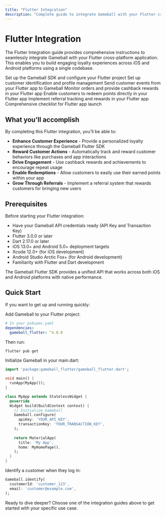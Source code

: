 ```yaml
---
title: "Flutter Integration"
description: "Complete guide to integrate Gameball with your Flutter cross-platform application"
---
```


# Flutter Integration

The Flutter Integration guide provides comprehensive instructions to seamlessly integrate Gameball with your Flutter cross-platform application. This enables you to build engaging loyalty experiences across iOS and Android platforms using a single codebase.

<CardGroup cols={2}>
  <Card title="Getting Started" icon="rocket" href="/installation-guide/flutter/getting-started">
    Set up the Gameball SDK and configure your Flutter project
  </Card>

  <Card title="Initialize Customer Profile" icon="user" href="/installation-guide/flutter/initialize-profile">
    Set up customer identification and profile management
  </Card>

  <Card title="Track Customer Events" icon="chart-line" href="/installation-guide/flutter/track-events">
    Send customer events from your Flutter app to Gameball
  </Card>

  <Card title="Track Orders & Cashback" icon="shopping-cart" href="/installation-guide/flutter/track-orders">
    Monitor orders and provide cashback rewards in your Flutter app
  </Card>

  <Card title="Integrate Redemption" icon="gift" href="/installation-guide/flutter/integrate-redemption">
    Enable customers to redeem points directly in your Flutter app
  </Card>

  <Card title="Track Referrals" icon="users" href="/installation-guide/flutter/track-referrals">
    Implement referral tracking and rewards in your Flutter app
  </Card>

  <Card title="Go-Live Checklist" icon="check-circle" href="/installation-guide/flutter/go-live-checklist">
    Comprehensive checklist for Flutter app launch
  </Card>
</CardGroup>

## What you'll accomplish

By completing this Flutter integration, you'll be able to:

- **Enhance Customer Experience** - Provide a personalized loyalty experience through the Gameball Flutter SDK
- **Reward Customer Actions** - Automatically track and reward customer behaviors like purchases and app interactions
- **Drive Engagement** - Use cashback rewards and achievements to encourage repeat usage
- **Enable Redemptions** - Allow customers to easily use their earned points within your app
- **Grow Through Referrals** - Implement a referral system that rewards customers for bringing new users

## Prerequisites

Before starting your Flutter integration:

- Have your Gameball API credentials ready (API Key and Transaction Key)
- Flutter 3.0.0 or later
- Dart 2.17.0 or later
- iOS 13.0+ and Android 5.0+ deployment targets
- Xcode 12.0+ (for iOS development)
- Android Studio Arctic Fox+ (for Android development)
- Familiarity with Flutter and Dart development

<Note>
The Gameball Flutter SDK provides a unified API that works across both iOS and Android platforms with native performance.
</Note>

## Quick Start

If you want to get up and running quickly:

<Steps>
<Step title="Install the SDK">
  Add Gameball to your Flutter project:
  
  ```yaml
  # In your pubspec.yaml
  dependencies:
    gameball_flutter: ^4.0.0
  ```
  
  Then run:
  ```bash
  flutter pub get
  ```
</Step>

<Step title="Initialize Gameball">
  Initialize Gameball in your main.dart:
  
  ```dart
  import 'package:gameball_flutter/gameball_flutter.dart';
  
  void main() {
    runApp(MyApp());
  }
  
  class MyApp extends StatelessWidget {
    @override
    Widget build(BuildContext context) {
      // Initialize Gameball
      Gameball.configure(
        apiKey: 'YOUR_API_KEY',
        transactionKey: 'YOUR_TRANSACTION_KEY',
      );
      
      return MaterialApp(
        title: 'My App',
        home: MyHomePage(),
      );
    }
  }
  ```
</Step>

<Step title="Identify Customer">
  Identify a customer when they log in:
  
  ```dart
  Gameball.identify(
    customerId: 'customer_123',
    email: 'customer@example.com',
  );
  ```
</Step>
</Steps>

Ready to dive deeper? Choose one of the integration guides above to get started with your specific use case.

